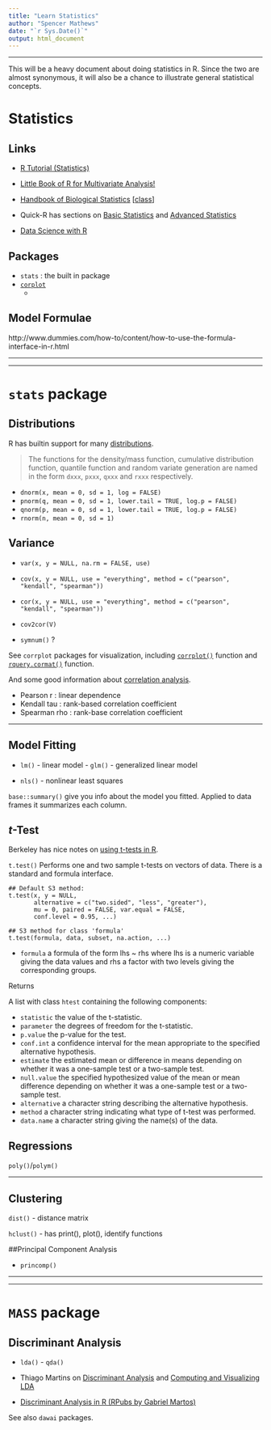 ```yaml
---
title: "Learn Statistics"
author: "Spencer Mathews"
date: "`r Sys.Date()`"
output: html_document
---
```


---

This will be a heavy document about doing statistics in R.  Since the two are almost synonymous, it will also be a chance to illustrate general statistical concepts.

# Statistics



## Links

- [R Tutorial (Statistics)](http://www.r-tutor.com)
- [Little Book of R for Multivariate Analysis!](https://little-book-of-r-for-multivariate-analysis.readthedocs.org/en/latest)
- [Handbook of Biological Statistics](http://www.biostathandbook.com) [[class](https://udel.edu/~mcdonald/statsyllabus.html)]
- Quick-R has sections on [Basic Statistics](http://www.statmethods.net/stats)
and [Advanced Statistics](http://www.statmethods.net/advstats)

- [Data Science with R](https://garrettgman.github.io/)



## Packages

- `stats` : the built in package
- [`corplot`](http://cran.r-project.org/web/packages/corrplot/vignettes/corrplot-intro.html)
    - [](http://www.sthda.com/english/wiki/correlation-matrix-a-quick-start-guide-to-analyze-format-and-visualize-a-correlation-matrix-using-r-software)




## Model Formulae

http://www.dummies.com/how-to/content/how-to-use-the-formula-interface-in-r.html




---

---

# `stats` package



## Distributions

R has builtin support for many [distributions](https://stat.ethz.ch/R-manual/R-patched/library/stats/html/Distributions.html).

> The functions for the density/mass function, cumulative distribution function, quantile function and random variate generation are named in the form `dxxx`, `pxxx`, `qxxx` and `rxxx` respectively.


- `dnorm(x, mean = 0, sd = 1, log = FALSE)`
- `pnorm(q, mean = 0, sd = 1, lower.tail = TRUE, log.p = FALSE)` 
- `qnorm(p, mean = 0, sd = 1, lower.tail = TRUE, log.p = FALSE)`
- `rnorm(n, mean = 0, sd = 1)`


## Variance




- `var(x, y = NULL, na.rm = FALSE, use)`
- `cov(x, y = NULL, use = "everything", method = c("pearson", "kendall", "spearman"))`
- `cor(x, y = NULL, use = "everything", method = c("pearson", "kendall", "spearman"))`
- `cov2cor(V)`

- `symnum()` ?

See `corrplot` packages for visualization, including [`corrplot()`](http://www.sthda.com/english/wiki/visualize-correlation-matrix-using-correlogram) function and [`rquery.cormat()`](http://www.sthda.com/english/wiki/correlation-matrix-an-r-function-to-do-all-you-need) function.


And some good information about [correlation analysis](http://www.sthda.com/english/wiki/correlation).

- Pearson r : linear dependence
- Kendall tau : rank-based correlation coefficient
- Spearman rho : rank-base correlation coefficient


---

## Model Fitting


- `lm()` - linear model - `glm()` - generalized linear model

- `nls()` - nonlinear least squares


`base::summary()` give you info about the model you fitted.  Applied to data
frames it summarizes each column.


## _t_-Test

Berkeley has nice notes on [using t-tests in
R](http://statistics.berkeley.edu/computing/r-t-tests).

`t.test()` Performs one and two sample t-tests on vectors of data.
There is a standard and formula interface.


```
## Default S3 method:
t.test(x, y = NULL,
       alternative = c("two.sided", "less", "greater"),
       mu = 0, paired = FALSE, var.equal = FALSE,
       conf.level = 0.95, ...)
```

```
## S3 method for class 'formula'
t.test(formula, data, subset, na.action, ...)
```

- `formula`	a formula of the form lhs ~ rhs where lhs is a numeric variable giving the data values and rhs a factor with two levels giving the corresponding groups.


Returns

A list with class `htest` containing the following components:

- `statistic`	the value of the t-statistic.
- `parameter`	the degrees of freedom for the t-statistic.
- `p.value`	the p-value for the test.
- `conf.int` a confidence interval for the mean appropriate to the specified alternative hypothesis.
- `estimate` the estimated mean or difference in means depending on whether it was a one-sample test or a two-sample test.
- `null.value` the specified hypothesized value of the mean or mean difference depending on whether it was a one-sample test or a two-sample test.
- `alternative` a character string describing the alternative hypothesis.
- `method` a character string indicating what type of t-test was performed.
- `data.name`	a character string giving the name(s) of the data.



## Regressions


`poly()`/`polym()`


---

## Clustering


`dist()` - distance matrix

`hclust()` - has print(), plot(), identify functions


##Principal Component Analysis


- `princomp()`


---

---


# `MASS` package

## Discriminant Analysis

- `lda()` - `qda()`

- Thiago Martins on [Discriminant Analysis](https://tgmstat.wordpress.com/2013/12/04/discriminant-analysis) and [Computing and Visualizing LDA](https://tgmstat.wordpress.com/2014/01/15/computing-and-visualizing-lda-in-r)
- [Discriminant Analysis in R (RPubs by Gabriel Martos)](https://rpubs.com/gabrielmartos/discriminantR)

See also `dawai` packages.

